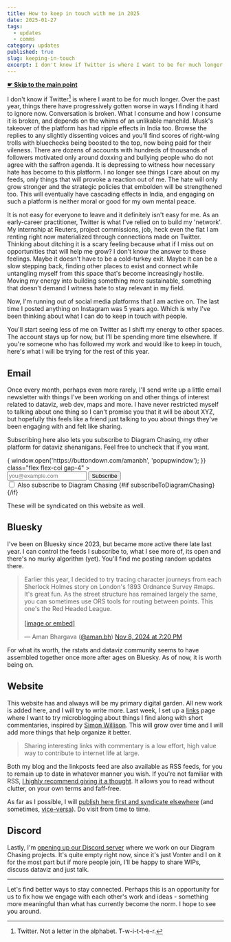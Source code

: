 ```yaml
---
title: How to keep in touch with me in 2025
date: 2025-01-27
tags:
  - updates
  - comms
category: updates
published: true
slug: keeping-in-touch
excerpt: I don't know if Twitter is where I want to be for much longer. If you're someone who has followed my work and would like to keep in touch, here's what I will be trying for the rest of this year.
---
```

<script>
let subscribeToDiagramChasing = true;
</script>

<strong><a href="#tldr"> ☛ Skip to the main point</a></strong>

I don't know if Twitter[^1] is where I want to be for much longer. Over the past year, things there have progressively gotten worse in ways I finding it hard to ignore now. Conversation is broken. What I consume and how I consume it is broken, and depends on the whims of an unlikable manchild. Musk's takeover of the platform has had ripple effects in India too. Browse the replies to any slightly dissenting voices and you'll find scores of right-wing trolls with bluechecks being boosted to the top, now being paid for their vileness. There are dozens of accounts with hundreds of thousands of followers motivated only around doxxing and bullying people who do not agree with the saffron agenda. It is depressing to witness how necessary hate has become to this platform. I no longer see things I care about on my feeds, only things that will provoke a reaction out of me. The hate will only grow stronger and the strategic policies that embolden will be strengthened too. This will eventually have cascading effects in India, and engaging on such a platform is neither moral or good for my own mental peace.

It is not easy for everyone to leave and it definitely isn't easy for me. As an early-career practitioner, Twitter is what I've relied on to build my 'network'. My internship at Reuters, project commissions, job, heck even the flat I am renting right now materialized through connections made on Twitter. Thinking about ditching it is a scary feeling because what if I miss out on opportunities that will help me grow? I don't know the answer to these feelings. Maybe it doesn't have to be a cold-turkey exit. Maybe it can be a slow stepping back, finding other places to exist and connect while untangling myself from this space that's become increasingly hostile. Moving my energy into building something more sustainable, something that doesn't demand I witness hate to stay relevant in my field.

Now, I'm running out of social media platforms that I am active on. The last time I posted anything on Instagram was 5 years ago. Which is why I've been thinking about what I can do to keep in touch with people.

<p id='tldr'>
You'll start seeing less of me on Twitter as I shift my energy to other spaces. The account stays up for now, but I'll be spending more time elsewhere. If you're someone who has followed my work and would like to keep in touch, here's what I will be trying for the rest of this year. 
</p>

## Email

Once every month, perhaps even more rarely, I'll send write up a little email newsletter with things I've been working on and other things of interest related to dataviz, web dev, maps and more. I have never restricted myself to talking about one thing so I can't promise you that it will be about XYZ, but hopefully this feels like a friend just talking to you about things they've been engaging with and felt like sharing. 

Subscribing here also lets you subscribe to Diagram Chasing, my other platform for dataviz shenanigans. Feel free to uncheck that if you want.



<form 
  action="https://buttondown.com/api/emails/embed-subscribe/amanbh"
  method="post" 
  target="popupwindow" 
  onSubmit={() => {
    window.open('https://buttondown.com/amanbh', 'popupwindow');
  }} 
  class="flex flex-col gap-4"
>
  <div class="flex md:flex-row flex-col md:items-center gap-3">
    <input 
      type="email" 
      name="email" 
      id="bd-email" 
      placeholder="you@example.com" 
      required 
      class="flex-1 px-3 py-2 bg-white dark:bg-zinc-800 rounded border border-zinc-200 dark:border-zinc-700 focus:outline-none focus:ring-2 focus:ring-blue-500" 
    />
    <button type="submit" class="btn-primary bg-purple">
      Subscribe
    </button>
  </div>
  <label class="flex items-center gap-2 text-sm text-zinc-600 dark:text-zinc-400">
    <input 
      type="checkbox" 
      bind:checked={subscribeToDiagramChasing} 
      class="w-4 h-4 rounded border-zinc-300 dark:border-zinc-600 text-blue-600 focus:ring-blue-500" 
    />
    Also subscribe to Diagram Chasing
  </label>
  {#if subscribeToDiagramChasing}
    <input type="hidden" name="tag" value="diagramChasing" />
  {/if}
</form>

These will be syndicated on this website as well.
## Bluesky

I've been on Bluesky since 2023, but became more active there late last year. I can control the feeds I subscribe to, what I see more of, its open and there's no murky algorithm (yet). You'll find me posting random updates there.

<blockquote class="bluesky-embed" data-bluesky-uri="at://did:plc:z32vf5hl3vdml7t3xcewztke/app.bsky.feed.post/3lagw76legs2l" data-bluesky-cid="bafyreiaodnrysxuougatvvsr4vapo3ht35v5hz3jyys7sc7thaz5j5hd7a"><p lang="en">Earlier this year, I decided to try tracing character journeys from each Sherlock Holmes story on London&#x27;s 1893 Ordnance Survey #maps. It&#x27;s great fun. As the street structure has remained largely the same, you can sometimes use ORS tools for routing between points. This one&#x27;s the Red Headed League.<br><br><a href="https://bsky.app/profile/did:plc:z32vf5hl3vdml7t3xcewztke/post/3lagw76legs2l?ref_src=embed">[image or embed]</a></p>&mdash; Aman Bhargava (<a href="https://bsky.app/profile/did:plc:z32vf5hl3vdml7t3xcewztke?ref_src=embed">@aman.bh</a>) <a href="https://bsky.app/profile/did:plc:z32vf5hl3vdml7t3xcewztke/post/3lagw76legs2l?ref_src=embed">Nov 8, 2024 at 7:20 PM</a></blockquote>

For what its worth, the rstats and dataviz community seems to have assembled together once more after ages on Bluesky. As of now, it is worth being on. 

## Website

This website has and always will be my primary digital garden. All new work is added here, and I will try to write more. Last week, I set up a [links](/links) page where I want to try microblogging about things I find along with short commentaries, inspired by [Simon Willison](https://simonwillison.net/2024/Dec/22/link-blog/). This will grow over time and I will add more things that help organize it better. 

> Sharing interesting links with commentary is a low effort, high value way to contribute to internet life at large.

Both my blog and the linkposts feed are also available as RSS feeds, for you to remain up to date in whatever manner you wish. If you're not familiar with RSS, [I highly recommend giving it a thought](https://gilest.org/rss-feels.html). It allows you to read without clutter, on your own terms and faff-free. 

As far as I possible, I will [publish here first and syndicate elsewhere](https://indieweb.org/POSSE) (and sometimes, [vice-versa](https://indieweb.org/PESOS)). Do visit from time to time.

## Discord

Lastly, I'm [opening up our Discord server](https://discord.gg/PddE2FXsZu) where we work on our Diagram Chasing projects. It's quite empty right now, since it's just Vonter and I on it for the most part but if more people join, I'll be happy to share WIPs, discuss dataviz and just talk.  

---

Let's find better ways to stay connected. Perhaps this is an opportunity for us to fix how we engage with each other's work and ideas - something more meaningful than what has currently become the norm. I hope to see you around.


[^1]: Twitter. Not a letter in the alphabet. T-w-i-t-t-e-r. 